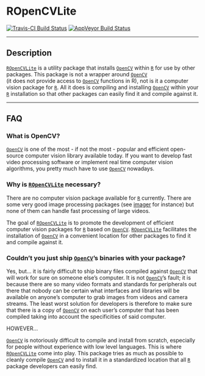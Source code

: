 # ROpenCVLite

[![Travis-CI Build Status](https://travis-ci.org/swarm-lab/ROpenCVLite.svg?branch=master)](https://travis-ci.org/swarm-lab/ROpenCVLite)
[![AppVeyor Build Status](https://ci.appveyor.com/api/projects/status/github/swarm-lab/ROpenCVLite?branch=master&svg=true)](https://ci.appveyor.com/project/swarm-lab/ROpenCVLite)

--- 

## Description

[`ROpenCVLite`](https://github.com/swarm-lab/ROpenCVLite) is a utility package 
that installs [`OpenCV`](http://opencv.org/) within [`R`](https://cran.r-project.org) 
for use by other packages. This package is not a wrapper around [`OpenCV`](http://opencv.org/)  
(it does not provide access to [`OpenCV`](http://opencv.org/) functions in R), 
not is it a computer vision package for [`R`](https://cran.r-project.org). All 
it does is compiling and installing [`OpenCV`](http://opencv.org/) within your 
[`R`](https://cran.r-project.org) installation so that other packages can easily 
find it and compile against it. 

---

## FAQ

### What is OpenCV? 

[`OpenCV`](http://opencv.org/) is one of the most - if not the most - popular 
and efficient open-source computer vision library available today. If you want 
to develop fast video processing software or implement real time computer vision 
algorithms, you pretty much have to use [`OpenCV`](http://opencv.org/) nowadays. 

### Why is [`ROpenCVLite`](https://github.com/swarm-lab/ROpenCVLite) necessary?

There are no computer vision package available for [`R`](https://cran.r-project.org) 
currently. There are some very good image processing packages (see 
[imager](http://dahtah.github.io/imager/) for instance) but none of them can 
handle fast processing of large videos.

The goal of [`ROpenCVLite`](https://github.com/swarm-lab/ROpenCVLite) is to 
promote the development of efficient computer vision packages for [`R`](https://cran.r-project.org) 
based on [`OpenCV`](http://opencv.org/). [`ROpenCVLite`](https://github.com/swarm-lab/ROpenCVLite)
facilitates the installation of [`OpenCV`](http://opencv.org/) in a convenient 
location for other packages to find it and compile against it. 

### Couldn't you just ship [`OpenCV`](http://opencv.org/)'s binaries with your package?

Yes, but... it is fairly difficult to ship binary files compiled against 
[`OpenCV`](http://opencv.org/) that will work for sure on someone else's computer. 
It is not [`OpenCV`](http://opencv.org/)'s fault; it is because there are so many 
video formats and standards for peripherals out there that nobody can be certain 
what interfaces and libraries will be available on anyone's computer to grab 
images from videos and camera streams. The least worst solution for developers 
is therefore to make sure that there is a copy of [`OpenCV`](http://opencv.org/) 
on each user's computer that has been compiled taking into account the 
specificities of said computer.

HOWEVER...

[`OpenCV`](http://opencv.org/) is notoriously difficult to compile and install 
from scratch, especially for people without experience with low level languages.
This is where [`ROpenCVLite`](https://github.com/swarm-lab/ROpenCVLite) come into 
play. This package tries as much as possible to cleanly compile [`OpenCV`](http://opencv.org/)
and to install it in a standardized location that all [`R`](https://cran.r-project.org) 
package developers can easily find.
